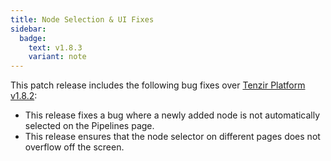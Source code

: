 ```yaml
---
title: Node Selection & UI Fixes
sidebar:
  badge:
    text: v1.8.3
    variant: note
---
```


This patch release includes the following bug fixes over [Tenzir Platform
v1.8.2](https://github.com/tenzir/platform/releases/tag/v1.8.2):

- This release fixes a bug where a newly added node is not automatically
  selected on the Pipelines page.
- This release ensures that the node selector on different pages does not
  overflow off the screen.
